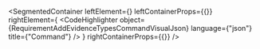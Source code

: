 
<SegmentedContainer
  leftElement={<RequirementAddEvidenceTypesCommandDesc />}
  leftContainerProps={{}}
  rightElement={
    <CodeHighlighter
      object={RequirementAddEvidenceTypesCommandVisualJson}
      language={"json"}
      title={"Command"}
    />
  }
  rightContainerProps={{}}
/>
